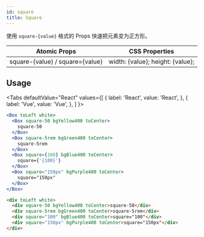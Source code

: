 ```yaml
---
id: square
title: Square
---
```



使用 `square-{value}` 格式的 Props 快速把元素变为正方形。

| Atomic Props                    | CSS Properties                   |
| ------------------------------- | -------------------------------- |
| square-{value} / square={value} | width: {value}; height: {value}; |

## Usage

<Tabs
defaultValue="React"
values={[
{ label: 'React', value: 'React', },
{ label: 'Vue', value: 'Vue', },
]
}>
<TabItem value="React">

```jsx live
<Box toLeft white>
  <Box square-50 bgYellow400 toCenter>
    square-50
  </Box>
  <Box square-5rem bgGreen400 toCenter>
    square-5rem
  </Box>
  <Box square={100} bgBlue400 toCenter>
    square={'{100}'}
  </Box>
  <Box square="150px" bgPurple400 toCenter>
    square="150px"
  </Box>
</Box>
```

</TabItem>
<TabItem value="Vue">

```html
<div toLeft white>
  <div square-50 bgYellow400 toCenter>square-50</div>
  <div square-5rem bgGreen400 toCenter>square-5rem</div>
  <div square="100" bgBlue400 toCenter>square="100"</div>
  <div square="150px" bgPurple400 toCenter>square="150px"</div>
</div>
```

</TabItem>
</Tabs>
